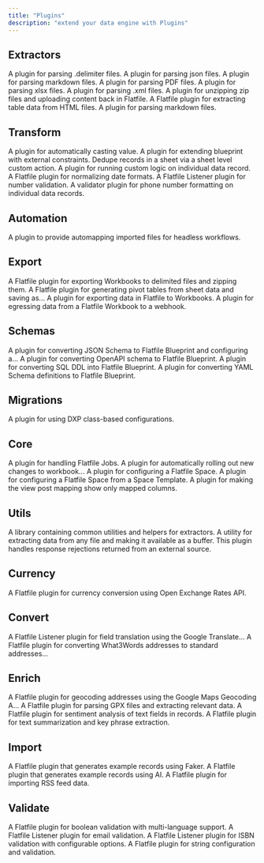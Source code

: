 ```yaml
---
title: "Plugins"
description: "extend your data engine with Plugins"
---
```


## Extractors
<CardGroup cols={3}>
    <Card title="Delimiter Extractor" icon="file-import" href="https://flatfile.com/plugins/plugin-delimiter-extractor">
    A plugin for parsing .delimiter files.
    </Card>
    <Card title="JSON Extractor" icon="file-import" href="https://flatfile.com/plugins/plugin-json-extractor">
    A plugin for parsing json files.
    </Card>
    <Card title="Markdown Extractor" icon="file-import" href="https://flatfile.com/plugins/plugin-markdown-extractor">
    A plugin for parsing markdown files.
    </Card>
    <Card title="PDF Extractor" icon="file-import" href="https://flatfile.com/plugins/plugin-pdf-extractor">
    A plugin for parsing PDF files.
    </Card>
    <Card title="XLSX Extractor" icon="file-import" href="https://flatfile.com/plugins/plugin-xlsx-extractor">
    A plugin for parsing xlsx files.
    </Card>
    <Card title="XML Extractor" icon="file-import" href="https://flatfile.com/plugins/plugin-xml-extractor">
    A plugin for parsing .xml files.
    </Card>
    <Card title="ZIP Extractor" icon="file-import" href="https://flatfile.com/plugins/plugin-zip-extractor">
    A plugin for unzipping zip files and uploading content back in Flatfile.
    </Card>
    <Card title="HTML Table Extractor" icon="file-import" href="https://flatfile.com/plugins/plugin-extract-html-table">
    A Flatfile plugin for extracting table data from HTML files.
    </Card>
    <Card title="Markdown Extractor" icon="file-import" href="https://flatfile.com/plugins/plugin-extract-markdown">
    A plugin for parsing markdown files.
    </Card>
</CardGroup>

## Transform
<CardGroup cols={3}>
    <Card title="AutoCast" icon="bolt-lightning" href="https://flatfile.com/plugins/plugin-autocast">
    A plugin for automatically casting value.
    </Card>
    <Card title="Constraints" icon="bolt-lightning" href="https://flatfile.com/plugins/plugin-constraints">
    A plugin for extending blueprint with external constraints.
    </Card>
    <Card title="Dedupe" icon="bolt-lightning" href="https://flatfile.com/plugins/plugin-dedupe">
    Dedupe records in a sheet via a sheet level custom action.
    </Card>
    <Card title="Record Hook" icon="bolt-lightning" href="https://flatfile.com/plugins/plugin-record-hook">
    A plugin for running custom logic on individual data record.
    </Card>
    <Card title="Validate Date" icon="bolt-lightning" href="https://flatfile.com/plugins/plugin-validate-date">
    A Flatfile plugin for normalizing date formats.
    </Card>
    <Card title="Validate Number" icon="bolt-lightning" href="https://flatfile.com/plugins/plugin-validate-number">
    A Flatfile Listener plugin for number validation.
    </Card>
    <Card title="Validate Phone" icon="bolt-lightning" href="https://flatfile.com/plugins/plugin-validate-phone">
    A validator plugin for phone number formatting on individual data records.
    </Card>

</CardGroup>

## Automation
<CardGroup cols={3}>
    <Card title="Automap" icon="robot" href="https://flatfile.com/plugins/plugin-automap">
    A plugin to provide automapping imported files for headless workflows.
    </Card>
</CardGroup>

## Export
<CardGroup cols={3}>
    <Card title="Delimited Zip Export" icon="file-export" href="https://flatfile.com/plugins/plugin-export-delimited-zip">
    A Flatfile plugin for exporting Workbooks to delimited files and zipping them.
    </Card>
    <Card title="Pivot Table Export" icon="file-export" href="https://flatfile.com/plugins/plugin-export-pivot-table">
    A Flatfile plugin for generating pivot tables from sheet data and saving as...
    </Card>
    <Card title="Workbook Export" icon="file-export" href="https://flatfile.com/plugins/plugin-export-workbook">
    A plugin for exporting data in Flatfile to Workbooks.
    </Card>
    <Card title="Webhook Egress" icon="file-export" href="https://flatfile.com/plugins/plugin-webhook-egress">
    A plugin for egressing data from a Flatfile Workbook to a webhook.
    </Card>

</CardGroup>

## Schemas
<CardGroup cols={3}>
    <Card title="Convert JSON Schema" icon="database" href="https://flatfile.com/plugins/plugin-convert-json-schema">
    A plugin for converting JSON Schema to Flatfile Blueprint and configuring a...
    </Card>
    <Card title="Convert OpenAPI Schema" icon="database" href="https://flatfile.com/plugins/plugin-convert-openapi-schema">
    A plugin for converting OpenAPI schema to Flatfile Blueprint.
    </Card>
    <Card title="Convert SQL DDL" icon="database" href="https://flatfile.com/plugins/plugin-convert-sql-ddl">
    A plugin for converting SQL DDL into Flatfile Blueprint.
    </Card>
    <Card title="Convert YAML Schema" icon="database" href="https://flatfile.com/plugins/plugin-convert-yaml-schema">
    A plugin for converting YAML Schema definitions to Flatfile Blueprint.
    </Card>
</CardGroup>

## Migrations
<CardGroup cols={3}>
    <Card title="DXP Configure" icon="arrow-right" href="https://flatfile.com/plugins/plugin-dxp-configure">
    A plugin for using DXP class-based configurations.
    </Card>
</CardGroup>

## Core
<CardGroup cols={3}>
    <Card title="Job Handler" icon="cube" href="https://flatfile.com/plugins/plugin-job-handler">
    A plugin for handling Flatfile Jobs.
    </Card>
    <Card title="Rollout" icon="cube" href="https://flatfile.com/plugins/plugin-rollout">
    A plugin for automatically rolling out new changes to workbook...
    </Card>
    <Card title="Space Configure" icon="cube" href="https://flatfile.com/plugins/plugin-space-configure">
    A plugin for configuring a Flatfile Space.
    </Card>
    <Card title="Space Configure From Template" icon="cube" href="https://flatfile.com/plugins/plugin-space-configure-from-template">
    A plugin for configuring a Flatfile Space from a Space Template.
    </Card>
    <Card title="View Mapped" icon="cube" href="https://flatfile.com/plugins/plugin-view-mapped">
    A plugin for making the view post mapping show only mapped columns.
    </Card>
</CardGroup>

## Utils
<CardGroup cols={3}>
    <Card title="Util Extractor" icon="gear" href="https://flatfile.com/plugins/util-extractor">
    A library containing common utilities and helpers for extractors.
    </Card>
    <Card title="Util File Buffer" icon="gear" href="https://flatfile.com/plugins/util-file-buffer">
    A utility for extracting data from any file and making it available as a buffer.
    </Card>
    <Card title="Util Response Rejection" icon="gear" href="https://flatfile.com/plugins/util-response-rejection">
    This plugin handles response rejections returned from an external source.
    </Card>
</CardGroup>

## Currency
<CardGroup cols={3}>
    <Card title="Convert Currency" icon="money-bill-wave" href="https://flatfile.com/plugins/plugin-convert-currency">
    A Flatfile plugin for currency conversion using Open Exchange Rates API.
    </Card>
</CardGroup>

## Convert
<CardGroup cols={3}>
    <Card title="Convert Translate" icon="arrows-left-right" href="https://flatfile.com/plugins/plugin-convert-translate">
    A Flatfile Listener plugin for field translation using the Google Translate...
    </Card>
    <Card title="Convert What3Words" icon="arrows-left-right" href="https://flatfile.com/plugins/plugin-convert-what3words">
    A Flatfile plugin for converting What3Words addresses to standard addresses...
    </Card>
</CardGroup>

## Enrich
<CardGroup cols={3}>
    <Card title="Enrich Geocode" icon="chart-line" href="https://flatfile.com/plugins/plugin-enrich-geocode">
    A Flatfile plugin for geocoding addresses using the Google Maps Geocoding A...
    </Card>
    <Card title="Enrich GPX" icon="chart-line" href="https://flatfile.com/plugins/plugin-enrich-gpx">
    A Flatfile plugin for parsing GPX files and extracting relevant data.
    </Card>
    <Card title="Enrich Sentiment" icon="chart-line" href="https://flatfile.com/plugins/plugin-enrich-sentiment">
    A Flatfile plugin for sentiment analysis of text fields in records.
    </Card>
    <Card title="Enrich Summarize" icon="chart-line" href="https://flatfile.com/plugins/plugin-enrich-summarize">
    A Flatfile plugin for text summarization and key phrase extraction.
    </Card>

</CardGroup>

## Import
<CardGroup cols={3}>
    <Card title="Import Faker" icon="download" href="https://flatfile.com/plugins/plugin-import-faker">
    A Flatfile plugin that generates example records using Faker.
    </Card>
    <Card title="Import LLM Records" icon="download" href="https://flatfile.com/plugins/plugin-import-llm-records">
    A Flatfile plugin that generates example records using AI.
    </Card>
    <Card title="Import RSS" icon="download" href="https://flatfile.com/plugins/plugin-import-rss">
    A Flatfile plugin for importing RSS feed data.
    </Card>
</CardGroup>

## Validate
<CardGroup cols={3}>
    <Card title="Validate Boolean" icon="shield-check" href="https://flatfile.com/plugins/plugin-validate-boolean">
    A Flatfile plugin for boolean validation with multi-language support.
    </Card>
    <Card title="Validate Email" icon="shield-check" href="https://flatfile.com/plugins/plugin-validate-email">
    A Flatfile Listener plugin for email validation.
    </Card>
    <Card title="Validate ISBN" icon="shield-check" href="https://flatfile.com/plugins/plugin-validate-isbn">
    A Flatfile Listener plugin for ISBN validation with configurable options.
    </Card>
    <Card title="Validate String" icon="shield-check" href="https://flatfile.com/plugins/plugin-validate-string">
    A Flatfile plugin for string configuration and validation.
    </Card>
</CardGroup>


